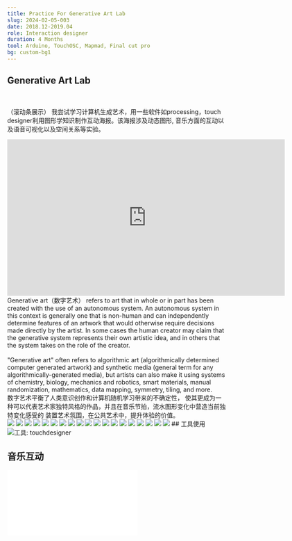 ```yaml
---
title: Practice For Generative Art Lab
slug: 2024-02-05-003
date: 2018.12-2019.04
role: Interaction designer
duration: 4 Months 
tool: Arduino, TouchOSC, Mapmad, Final cut pro
bg: custom-bg1
---
```



## Generative Art Lab
<br />

（滚动条展示）
我尝试学习计算机生成艺术，用一些软件如processing，touch designer利用图形学知识制作互动海报。该海报涉及动态图形, 音乐方面的互动以及语音可视化以及空间关系等实验。
<iframe title="vimeo-player" src="https://player.vimeo.com/video/586329233?h=9ef89841b1" width="640" height="360" frameborder="0"    allowfullscreen></iframe>
<br />

<div className="text-center">
Generative art（数字艺术） refers to art that in whole or in part has been created with the use of an autonomous system. An autonomous system in this context is generally one that is non-human and can independently determine features of an artwork that would otherwise require decisions made directly by the artist. In some cases the human creator may claim that the generative system represents their own artistic idea, and in others that the system takes on the role of the creator.
</div>
<br />
"Generative art" often refers to algorithmic art (algorithmically determined computer generated artwork) and synthetic media (general term for any algorithmically-generated media), but artists can also make it using systems of chemistry, biology, mechanics and robotics, smart materials, manual randomization, mathematics, data mapping, symmetry, tiling, and more.
<br />
数字艺术平衡了人类意识创作和计算机随机学习带来的不确定性，
使其更成为一种可以代表艺术家独特风格的作品，并且在音乐节拍，流水图形变化中营造当前独特变化感受的
装置艺术氛围，在公共艺术中，提升体验的价值。
<br />

<Image src="/generative_art/Poster_01.png" className="my-6 rounded-lg" />
<Image src="/generative_art/Poster_02.png" className="my-6 rounded-lg" />
<Image src="/generative_art/Poster_03.png" className="my-6 rounded-lg" />
<Image src="/generative_art/Poster_04.png" className="my-6 rounded-lg" />
<Image src="/generative_art/Poster_05.png" className="my-6 rounded-lg" />
<Image src="/generative_art/Poster_06.png" className="my-6 rounded-lg" />
<Image src="/generative_art/Poster_07.png" className="my-6 rounded-lg" />
<Image src="/generative_art/Poster_08.png" className="my-6 rounded-lg" />
<Image src="/generative_art/Poster_09.png" className="my-6 rounded-lg" />
<Image src="/generative_art/Poster_10.png" className="my-6 rounded-lg" />
<Image src="/generative_art/Poster_11.png" className="my-6 rounded-lg" />
<Image src="/generative_art/Poster_12.png" className="my-6 rounded-lg" />
<Image src="/generative_art/Poster_13.png" className="my-6 rounded-lg" />
<Image src="/generative_art/Poster_14.png" className="my-6 rounded-lg" />
<Image src="/generative_art/Poster_15.png" className="my-6 rounded-lg" />
<Image src="/generative_art/Poster_16.png" className="my-6 rounded-lg" />
<Image src="/generative_art/Poster_17.png" className="my-6 rounded-lg" />
<Image src="/generative_art/Poster_18.png" className="my-6 rounded-lg" />
<Image src="/generative_art/Poster_19.png" className="my-6 rounded-lg" />
## 工具使用
<br />
<Image src="/generative_art/touching_01.png" alt="工具: touchdesigner" className="my-6 rounded-lg" />
<br />

## 音乐互动
<iframe src="//player.bilibili.com/player.html?isOutside=true&aid=674788448&bvid=BV1BU4y177ox&cid=387841014&p=1" scrolling="no" border="0" frameborder="no" framespacing="0" allowfullscreen="true"></iframe>
